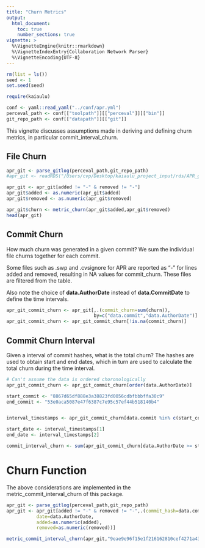 ```yaml
---
title: "Churn Metrics"
output: 
  html_document:
    toc: true
    number_sections: true
vignette: >
  %\VignetteEngine{knitr::rmarkdown}
  %\VignetteIndexEntry{Collaboration Network Parser}
  %\VignetteEncoding{UTF-8}
---
```


```r
rm(list = ls())
seed <- 1
set.seed(seed)
```

```r
require(kaiaulu)
```

```r
conf <- yaml::read_yaml("../conf/apr.yml")
perceval_path <- conf[["toolpath"]][["perceval"]][["bin"]]
git_repo_path <- conf[["datapath"]][["git"]]
```

This vignette discusses assumptions made in deriving and defining churn metrics, in particular commit_interval_churn. 

## File Churn 

```r
apr_git <- parse_gitlog(perceval_path,git_repo_path)
#apr_git <- readRDS("/Users/cvp/Desktop/kaiaulu_project_input/rds/APR_git.rds")

apr_git <- apr_git[added != "-" & removed != "-"] 
apr_git$added <- as.numeric(apr_git$added)
apr_git$removed <- as.numeric(apr_git$removed)

apr_git$churn <- metric_churn(apr_git$added,apr_git$removed)
head(apr_git)
```

## Commit Churn

How much churn was generated in a given commit? We sum the individual file churns together for each commit. 

Some files such as .swp and .cvsignore for APR are reported as "-" for lines added and removed, resulting in NA values for commit_churn. These files are filtered from the table. 

Also note the choice of **data.AuthorDate** instead of **data.CommitDate** to define the time intervals.

```r
apr_git_commit_churn <- apr_git[,.(commit_churn=sum(churn)),
                                by=c("data.commit","data.AuthorDate")]
apr_git_commit_churn <- apr_git_commit_churn[!is.na(commit_churn)]
```

## Commit Churn Interval 

Given a interval of commit hashes, what is the total churn? The hashes are used to obtain start and end dates, which in turn are used to calculate the total churn during the time interval.

```r
# Can't assume the data is ordered choronologically 
apr_git_commit_churn <- apr_git_commit_churn[order(data.AuthorDate)]

start_commit <- "8867d65df888e3a38823fd0056cdbfbbbffa30c9"
end_commit <- "53e0aca5087e47f6387c7e95c57ef44b518140b4"


interval_timestamps <- apr_git_commit_churn[data.commit %in% c(start_commit,end_commit)]$data.AuthorDate

start_date <- interval_timestamps[1]
end_date <- interval_timestamps[2]

commit_interval_churn <- sum(apr_git_commit_churn[data.AuthorDate >= start_date & data.AuthorDate <= end_date]$commit_churn)
```


# Churn Function

The above considerations are implemented in the metric_commit_interval_churn of this package. 

```r
apr_git <- parse_gitlog(perceval_path,git_repo_path)
apr_git <- apr_git[added != "-" & removed != "-",.(commit_hash=data.commit,
           date=data.AuthorDate,
           added=as.numeric(added),
           removed=as.numeric(removed))]
```


```r
metric_commit_interval_churn(apr_git,"9eae9e96f15e1f216162810cef4271a439a74223","f1d2d568776b3708dd6a3077376e2331f9268b04")
```


